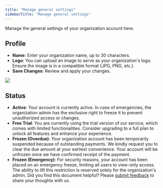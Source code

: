 ```yaml
---
title: "Manage general settings"
sidebarTitle: "Manage general settings"
---
```


Manage the general settings of your organization account here.

## Profile

- **Name**: Enter your organization name, up to 30 characters. <br/>
- **Logo**: You can upload an image to serve as your organization's logo. Ensure the image is in a compatible format (JPG, PNG, etc.). <br/>
- **Save Changes**: Review and apply your changes.

<img src="/en/images/organization/org1.png" className="screenshot_full_screen"/>

## Status

- **Active**: Your account is currently active. In case of emergencies, the organization admin has the exclusive right to freeze it to prevent unauthorized access or changes.
- **Free Trial**: You are currently using the trial version of our service, which comes with limited functionalities. Consider upgrading to a full plan to unlock all features and enhance your experience.
- **Frozen (Overdue)**: Your organization account has been temporarily suspended because of outstanding payments. We kindly request you to clear the due amount at your earliest convenience. Your account will be unfrozen once we have confirmed receipt of the payment.
- **Frozen (Emergency)**: For security reasons, your account has been placed on an emergency freeze, limiting all users to view-only access. The ability to lift this restriction is reserved solely for the organization's admin.
<Tip>Did you find this document helpful? Please [submit feedback](https://forms.zohopublic.com/cobo/form/DocumentFeedbackForm/formperma/QvLOhxJv1_JMsJ-1dleZ8Itb_7rzN-LtgvsDdxosoVI) to share your thoughts with us.</Tip>